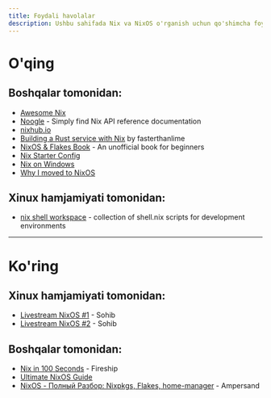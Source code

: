```yaml
---
title: Foydali havolalar
description: Ushbu sahifada Nix va NixOS o'rganish uchun qo'shimcha foydali havolalarni topasiz
---
```


# O'qing

## Boshqalar tomonidan:
- [Awesome Nix](https://github.com/nix-community/awesome-nix)
- [Noogle](https://noogle.dev/) - Simply find Nix API reference documentation
- [nixhub.io](nixhub.io)
- [Building a Rust service with Nix](https://fasterthanli.me/series/building-a-rust-service-with-nix/part-1) by fasterthanlime
- [NixOS & Flakes Book](https://nixos-and-flakes.thiscute.world/) - An unofficial book for beginners
- [Nix Starter Config](https://github.com/Misterio77/nix-starter-configs)
- [Nix on Windows](https://ternaris.com/lab/nix-on-windows.html)
- [Why I moved to NixOS](https://haseebmajid.dev/posts/2023-06-25-why-i-moved-to-nixos/)

## Xinux hamjamiyati tomonidan:
- [nix shell workspace](https://github.com/shakhzodkudratov/nix-shell-workspace/) - collection of shell.nix scripts for development environments

---

# Ko'ring
## Xinux hamjamiyati tomonidan:
- [Livestream NixOS #1](https://www.youtube.com/watch?v=SXwWeKUVG_k) - Sohib
- [Livestream NixOS #2](https://www.youtube.com/watch?v=LyzJAfsuZCA) - Sohib

## Boshqalar tomonidan:
- [Nix in 100 Seconds](https://youtu.be/FJVFXsNzYZQ?si=MqHTNr9BHWcbqc9p) - Fireship
- [Ultimate NixOS Guide](https://youtube.com/playlist?list=PLko9chwSoP-15ZtZxu64k_CuTzXrFpxPE)
- [NixOS - Полный Разбор: Nixpkgs, Flakes, home-manager](https://www.youtube.com/watch?v=HOq7XTygAAU) - Ampersand
